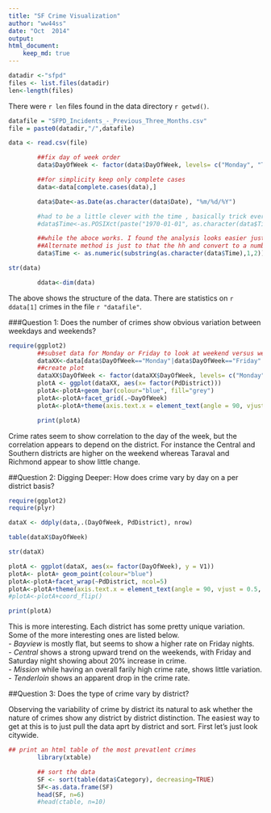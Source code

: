 ```yaml
---
title: "SF Crime Visualization"
author: "ww44ss"
date: "Oct  2014"
output: 
html_document:
    keep_md: true
---
```



```r

datadir <-"sfpd"
files <- list.files(datadir)
len<-length(files)

```

There were `r len` files found in the data directory `r getwd()`.  

```r

datafile = "SFPD_Incidents_-_Previous_Three_Months.csv"
file = paste0(datadir,"/",datafile)    

data <- read.csv(file)

        ##fix day of week order
        data$DayOfWeek <- factor(data$DayOfWeek, levels= c("Monday", "Tuesday", "Wednesday", "Thursday", "Friday", "Saturday", "Sunday"))

        ##for simplicity keep only complete cases
        data<-data[complete.cases(data),]

        data$Date<-as.Date(as.character(data$Date), "%m/%d/%Y")

        #had to be a little clever with the time , basically trick everything to think it is the same day.
        #data$Time<-as.POSIXct(paste("1970-01-01", as.character(data$Time)), format="%Y-%m-%d %H:%M")

        ##while the aboce works. I found the analysis looks easier just hacking out the hour....
        ##Alternate method is just to that the hh and convert to a number
        data$Time <- as.numeric(substring(as.character(data$Time),1,2))

str(data)

        ddata<-dim(data)


```

The above shows the structure of the data. There are statistics on `r ddata[1]` crimes in the file `r "datafile"`. 


###Question 1: Does the number of crimes show obvious variation between weekdays and weekends?

```r

require(ggplot2)
        ##subset data for Monday or Friday to look at weekend versus weekday
        dataXX<-data[data$DayOfWeek=="Monday"|data$DayOfWeek=="Friday"|data$DayOfWeek=="Tuesday"|data$DayOfWeek=="Saturday",]
        ##create plot
        dataXX$DayOfWeek <- factor(dataXX$DayOfWeek, levels= c("Monday", "Tuesday", "Friday", "Saturday"))
        plotA <- ggplot(dataXX, aes(x= factor(PdDistrict)))
        plotA<-plotA+geom_bar(colour="blue", fill="grey")
        plotA<-plotA+facet_grid(.~DayOfWeek)
        plotA<-plotA+theme(axis.text.x = element_text(angle = 90, vjust = 0.5, hjust=1))

        print(plotA)

```


Crime rates seem to show correlation to the day of the week, but the correlation appears to depend on the district. For instance the Central and Southern districts are higher on the weekend whereas Taraval and Richmond appear to show little change.  


##Question 2: Digging Deeper: How does crime vary by day on a per district basis?

```r

require(ggplot2)
require(plyr)

dataX <- ddply(data,.(DayOfWeek, PdDistrict), nrow)

table(dataX$DayOfWeek)

str(dataX)

plotA <- ggplot(dataX, aes(x= factor(DayOfWeek), y = V1))
plotA<- plotA+ geom_point(colour="blue")
plotA<-plotA+facet_wrap(~PdDistrict, ncol=5) 
plotA<-plotA+theme(axis.text.x = element_text(angle = 90, vjust = 0.5, hjust=1))
#plotA<-plotA+coord_flip()

print(plotA)

```

This is more interesting. Each district has some pretty unique variation.  Some of the more interesting ones are listed below.  
- _Bayview_ is mostly flat, but seems to show a higher rate on Friday nights.   
- _Central_ shows a strong upward trend on the weekends, with Friday and Saturday night showing about 20% increase in crime.   
- _Mission_ while having an overall farily high crime rate, shows little variation.   
- _Tenderloin_ shows an apparent drop in the crime rate.  

##Question 3: Does the type of crime vary by district?  

Observing the variability of crime by district its natural to ask whether the nature of crimes show any district by district distinction. The easiest way to get at this is to just pull the data aprt by district and sort. First let's just look citywide.  

```r

## print an html table of the most prevatlent crimes
        library(xtable)

        ## sort the data
        SF <- sort(table(data$Category), decreasing=TRUE)
        SF<-as.data.frame(SF)
        head(SF, n=6)
        #head(ctable, n=10)
    

```


